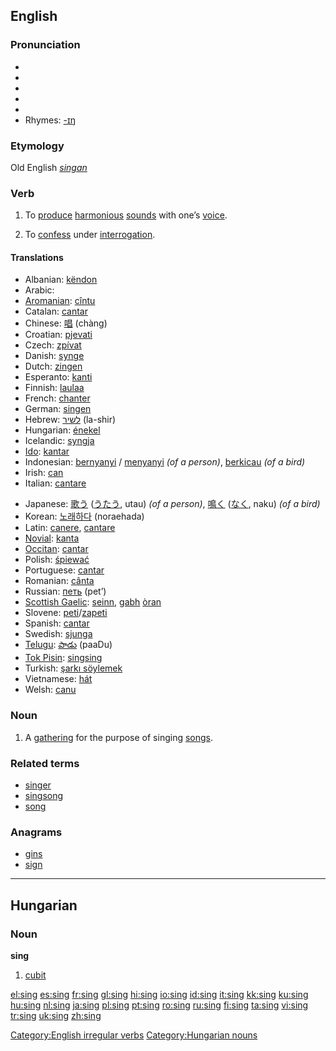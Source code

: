 ==English==

===Pronunciation===
*{{IPA|/sɪŋ/}}
*{{AHD|/sĭng/}}
*{{SAMPA|/sIN/}}
*{{audio|en-uk-sing.ogg|Audio (UK)}}
*{{audio|en-us-sing.ogg|Audio (US)}}
*Rhymes: [[Rhymes:English:-ɪŋ|-ɪŋ]]

===Etymology===
Old English ''[[singan]]''

===Verb===
{{en-verb|sings|singing|sang|sung}}

# To [[produce]] [[harmonious]] [[sound]]s with one’s [[voice]].
# {{slang}} To [[confess]] under [[interrogation]].

====Translations====
{{top}}
*Albanian: [[këndon]]
*Arabic: {{ARchar|[[غنى]]}} {{IPAchar|(ğániya)}}
*[[Aromanian]]: [[cîntu]]
*Catalan: [[cantar]]
*Chinese: [[唱]] (chàng)
*Croatian: [[pjevati]]
*Czech: [[zpívat]]
*Danish: [[synge]]
*Dutch: [[zingen]]
*Esperanto: [[kanti]]
*Finnish: [[laulaa]]
*French: [[chanter]]
*German: [[singen]]
*Hebrew: [[לשיר]] (la-shir)
*Hungarian: [[énekel]]
*Icelandic: [[syngja]]
*[[Ido]]: [[kantar]]
*Indonesian: [[nyanyi|bernyanyi]] / [[nyanyi|menyanyi]] ''(of a person)'', [[kicau|berkicau]] ''(of a bird)''
*Irish: [[can]]
*Italian: [[cantare]]
{{mid}}
*Japanese: [[歌う]] ([[うたう]], utau) ''(of a person)'', [[鳴く]] ([[なく]], naku) ''(of a bird)''
*Korean: [[노래하다]] (noraehada)
*Latin: [[canere]], [[cantare]]
*[[Novial]]: [[kanta]]
*[[Occitan]]: [[cantar]]
*Polish: [[śpiewać]]
*Portuguese: [[cantar]]
*Romanian: [[cânta]]
*Russian: [[петь]] (pet’)
*[[Scottish Gaelic]]: [[seinn]], [[gabh]] [[òran]]
*Slovene: [[peti]]/[[zapeti]]
*Spanish: [[cantar]]
*Swedish: [[sjunga]]
*[[Telugu]]: [[పాడు]] (paaDu)
*[[Tok Pisin]]: [[singsing]]
*Turkish: [[şarkı söylemek]]
*Vietnamese: [[hát#Vietnamese|hát]]
*Welsh: [[canu]]
{{bottom}}

===Noun===
{{en-noun}}

# A [[gathering]] for the purpose of singing [[song]]s.

===Related terms===
*[[singer]]
*[[singsong]]
*[[song]]

===Anagrams===
*[[gins]]
*[[sign]]

[[Category:English irregular verbs]]

----

==Hungarian==

===Noun===
'''sing'''

# [[cubit]]

[[Category:Hungarian nouns]]

[[el:sing]]
[[es:sing]]
[[fr:sing]]
[[gl:sing]]
[[hi:sing]]
[[io:sing]]
[[id:sing]]
[[it:sing]]
[[kk:sing]]
[[ku:sing]]
[[hu:sing]]
[[nl:sing]]
[[ja:sing]]
[[pl:sing]]
[[pt:sing]]
[[ro:sing]]
[[ru:sing]]
[[fi:sing]]
[[ta:sing]]
[[vi:sing]]
[[tr:sing]]
[[uk:sing]]
[[zh:sing]]